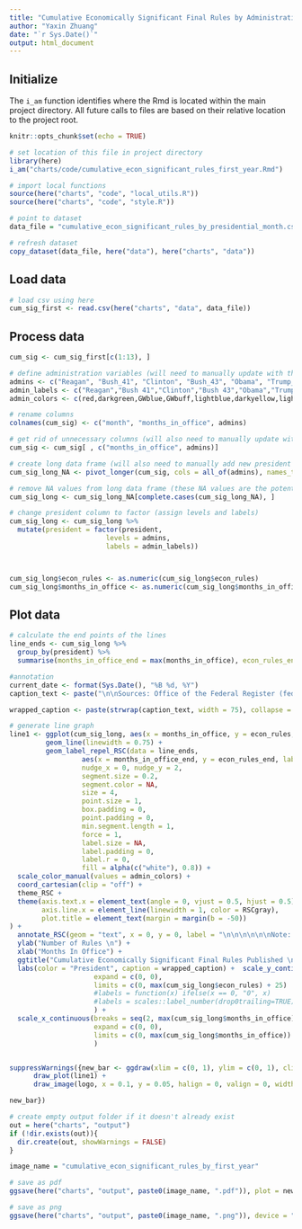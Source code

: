 ```yaml
---
title: "Cumulative Economically Significant Final Rules by Administration in first year"
author: "Yaxin Zhuang"
date: "`r Sys.Date()`"
output: html_document
---
```


## Initialize

The `i_am` function identifies where the Rmd is located within the main project directory. All future calls to files are based on their relative location to the project root.

```r
knitr::opts_chunk$set(echo = TRUE)

# set location of this file in project directory
library(here)
i_am("charts/code/cumulative_econ_significant_rules_first_year.Rmd")

# import local functions
source(here("charts", "code", "local_utils.R"))
source(here("charts", "code", "style.R"))

# point to dataset
data_file = "cumulative_econ_significant_rules_by_presidential_month.csv"

# refresh dataset
copy_dataset(data_file, here("data"), here("charts", "data"))

```

## Load data

```r

# load csv using here
cum_sig_first <- read.csv(here("charts", "data", data_file))

```

## Process data

```r

cum_sig <- cum_sig_first[c(1:13), ]

# define administration variables (will need to manually update with the names of new presidents)
admins <- c("Reagan", "Bush_41", "Clinton", "Bush_43", "Obama", "Trump_45", "Biden", "Trump_47")
admin_labels <- c("Reagan","Bush 41","Clinton","Bush 43","Obama","Trump 45","Biden","Trump 47")
admin_colors <- c(red,darkgreen,GWblue,GWbuff,lightblue,darkyellow,lightgreen,brown)

# rename columns
colnames(cum_sig) <- c("month", "months_in_office", admins)

# get rid of unnecessary columns (will also need to manually update with new president names here)
cum_sig <- cum_sig[ , c("months_in_office", admins)]

# create long data frame (will also need to manually add new president's names here)
cum_sig_long_NA <- pivot_longer(cum_sig, cols = all_of(admins), names_to = "president", values_to = "econ_rules")

# remove NA values from long data frame (these NA values are the potential econ_rules values for presidents who didn't/haven't yet served the maximum number of months, also includes "0" month of the Reagan admin)
cum_sig_long <- cum_sig_long_NA[complete.cases(cum_sig_long_NA), ]

# change president column to factor (assign levels and labels)
cum_sig_long <- cum_sig_long %>% 
  mutate(president = factor(president,
                        levels = admins,
                        labels = admin_labels))



cum_sig_long$econ_rules <- as.numeric(cum_sig_long$econ_rules)
cum_sig_long$months_in_office <- as.numeric(cum_sig_long$months_in_office)
```

## Plot data

```r

# calculate the end points of the lines
line_ends <- cum_sig_long %>%
  group_by(president) %>%
  summarise(months_in_office_end = max(months_in_office), econ_rules_end = max(econ_rules))

#annotation
current_date <- format(Sys.Date(), "%B %d, %Y")
caption_text <- paste("\n\nSources: Office of the Federal Register (federalregister.gov) for Biden administration and all subsequent administrations; Office of Information and Regulatory Affairs (reginfo.gov) for all prior administrations.\n\nUpdated:", current_date)

wrapped_caption <- paste(strwrap(caption_text, width = 75), collapse = "\n")

# generate line graph
line1 <- ggplot(cum_sig_long, aes(x = months_in_office, y = econ_rules, color = president, group = president)) +
         geom_line(linewidth = 0.75) +
         geom_label_repel_RSC(data = line_ends,
                  aes(x = months_in_office_end, y = econ_rules_end, label = president),
                  nudge_x = 0, nudge_y = 2,
                  segment.size = 0.2,
                  segment.color = NA,
                  size = 4,
                  point.size = 1,
                  box.padding = 0,
                  point.padding = 0,
                  min.segment.length = 1,
                  force = 1,
                  label.size = NA,
                  label.padding = 0,
                  label.r = 0,
                  fill = alpha(c("white"), 0.8)) +
  scale_color_manual(values = admin_colors) +
  coord_cartesian(clip = "off") +
  theme_RSC +
  theme(axis.text.x = element_text(angle = 0, vjust = 0.5, hjust = 0.5),
        axis.line.x = element_line(linewidth = 1, color = RSCgray),
        plot.title = element_text(margin = margin(b = -50))
) +
  annotate_RSC(geom = "text", x = 0, y = 0, label = "\n\n\n\n\n\nNote: Data for month 0 include rules published between January 21 and January 31 of the administration's first year.", size = 3.85, vjust = 0.5, hjust=0) +
  ylab("Number of Rules \n") +
  xlab("Months In Office") +
  ggtitle("Cumulative Economically Significant Final Rules Published \nby Administration in First Year") +
  labs(color = "President", caption = wrapped_caption) +  scale_y_continuous(breaks = seq(0, max(cum_sig_long$econ_rules) + 25, by = 25),
                     expand = c(0, 0),
                     limits = c(0, max(cum_sig_long$econ_rules) + 25)
                     #labels = function(x) ifelse(x == 0, "0", x)
                     #labels = scales::label_number(drop0trailing=TRUE)
                     ) +
  scale_x_continuous(breaks = seq(2, max(cum_sig_long$months_in_office), by = 2),
                     expand = c(0, 0),
                     limits = c(0, max(cum_sig_long$months_in_office))
                     )



```


```r
suppressWarnings({new_bar <- ggdraw(xlim = c(0, 1), ylim = c(0, 1), clip = "off") +
      draw_plot(line1) +
      draw_image(logo, x = 0.1, y = 0.05, halign = 0, valign = 0, width = 0.2)

new_bar})
```

```r
# create empty output folder if it doesn't already exist
out = here("charts", "output")
if (!dir.exists(out)){
  dir.create(out, showWarnings = FALSE)
}

image_name = "cumulative_econ_significant_rules_by_first_year"

# save as pdf
ggsave(here("charts", "output", paste0(image_name, ".pdf")), plot = new_bar, width = 12, height = 9, dpi = 300)

# save as png
ggsave(here("charts", "output", paste0(image_name, ".png")), device = "png", plot = new_bar, width = 1200, height = 900, units = "px", dpi = 96, bg = "white")

```

